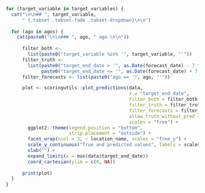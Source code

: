 ```r

for (target_variable in target_variables) {
  cat("\n\n## ", target_variable,
      " {.tabset .tabset-fade .tabset-dropdown}\n\n")
      
  for (ago in agos) {
    cat(paste0("\n\n### ", ago, " ago \n\n"))
  
      filter_both <-
        list(paste0("target_variable %in% '", target_variable, "'")) 
      filter_truth <-
        list(paste0("target_end_date > '", as.Date(forecast_date) - 7 * 10, "'"), 
             paste0("target_end_date <= '", as.Date(forecast_date) + 7 * 4, "'"))
      filter_forecasts <- list(paste0("ago == '", ago, "'"))

      plot <- scoringutils::plot_predictions(data,
                                             x = "target_end_date",
                                             filter_both = filter_both,
                                             filter_truth = filter_truth,
                                             filter_forecasts = filter_forecasts,
                                             allow_truth_without_pred = FALSE,
                                             scales = "free") + 
        ggplot2::theme(legend.position = "bottom", 
                       strip.placement = "outside") +
        facet_wrap(ncol = 3, ~ location_name, scales = "free_y") +
        scale_y_continuous("True and predicted values", labels = scales::comma) +
        xlab("") +
        expand_limits(x = max(data$target_end_date))
        coord_cartesian(ylim = c(0, NA))
      
      print(plot)
  }
}



```
